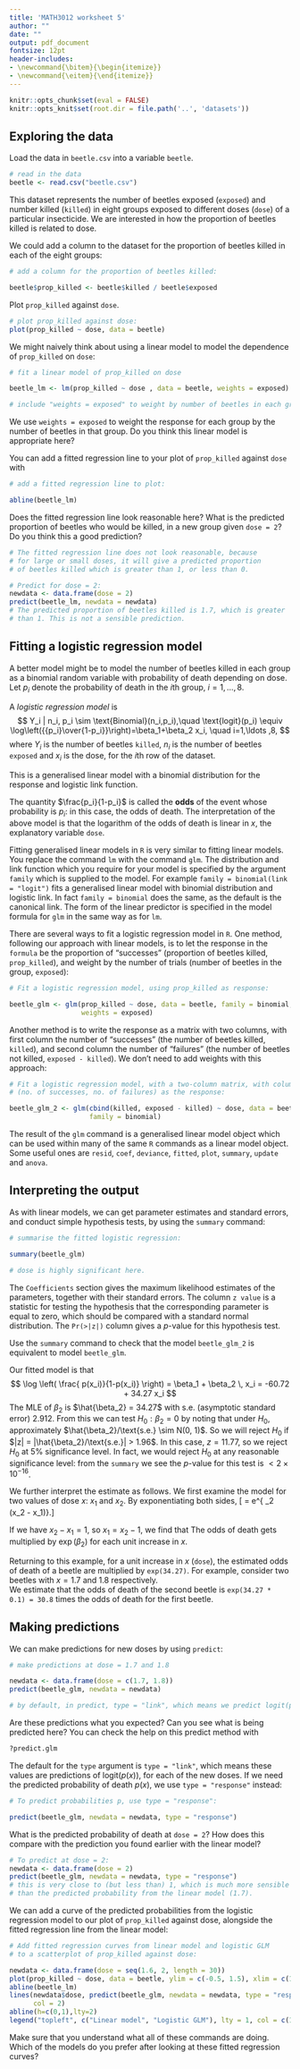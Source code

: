 ```yaml
---
title: 'MATH3012 worksheet 5'
author: ""
date: ""
output: pdf_document
fontsize: 12pt
header-includes:
- \newcommand{\bitem}{\begin{itemize}}
- \newcommand{\eitem}{\end{itemize}}
---
```


```r
knitr::opts_chunk$set(eval = FALSE)
knitr::opts_knit$set(root.dir = file.path('..', 'datasets'))
```

## Exploring the data

Load the data in `beetle.csv` into a variable `beetle`.
```r
# read in the data
beetle <- read.csv("beetle.csv")
```

This dataset represents the number of beetles exposed (`exposed`) and number 
killed (`killed`) in eight groups exposed to different doses (`dose`)
of a particular insecticide. We are interested in how the proportion
of beetles killed is related to dose.

We could add a column to the dataset for the proportion of 
beetles killed in each of the eight groups:
```r

# add a column for the proportion of beetles killed:
```
```r
beetle$prop_killed <- beetle$killed / beetle$exposed
```
Plot `prop_killed` against `dose`.
```r

# plot prop_killed against dose:
plot(prop_killed ~ dose, data = beetle)
```
We might naively think about using a linear model to
model the dependence of `prop_killed` on `dose`:
```r

# fit a linear model of prop_killed on dose
```
```r
beetle_lm <- lm(prop_killed ~ dose , data = beetle, weights = exposed)
```
```r
# include "weights = exposed" to weight by number of beetles in each group
```
We use `weights = exposed` to weight
the response for each group by the number of beetles in that group.
Do you think this linear model is appropriate here?

You can add a fitted regression line to your plot of `prop_killed` against
`dose` with
```r

# add a fitted regression line to plot:
```
```r
abline(beetle_lm)
```
Does the fitted regression line look reasonable here?
What is the predicted proportion of beetles who would be killed,
in a new group given `dose = 2`? Do you think this a good prediction?
```r
# The fitted regression line does not look reasonable, because
# for large or small doses, it will give a predicted proportion
# of beetles killed which is greater than 1, or less than 0.

# Predict for dose = 2:
newdata <- data.frame(dose = 2)
predict(beetle_lm, newdata = newdata)
# The predicted proportion of beetles killed is 1.7, which is greater 
# than 1. This is not a sensible prediction.
```

## Fitting a logistic regression model

A better model might be to model the number of beetles killed in each
group as a binomial random variable with probability of death
depending on dose. Let $p_i$ denote the probability of death in the $i$th group, 
$i=1, \ldots, 8.$

A *logistic regression model* is
$$
Y_i | n_i, p_i \sim \text{Binomial}(n_i,p_i),\quad
\text{logit}(p_i) \equiv
\log\left({{p_i}\over{1-p_i}}\right)=\beta_1+\beta_2 x_i, \quad i=1,\ldots ,8,
$$
where $Y_i$ is the number of beetles `killed`, $n_i$ is the number of beetles
`exposed` and $x_i$ is the dose, for the $i$th row of the dataset.

This is a generalised linear model with a binomial distribution for
the response and logistic link function.

The quantity $\frac{p_i}{1-p_i}$ is called the **odds** of the event whose probability
is $p_i$: in this case, the odds of death. 
The interpretation of the above model is that the
logarithm of the odds of death is linear in $x$, the explanatory variable `dose`.

Fitting generalised linear models in `R` is very similar to fitting
linear models. You replace the command `lm` with the command
`glm`. The distribution and link function which you require for your model
is specified by the argument `family` which is supplied to the model.
For example `family = binomial(link = "logit")` fits a generalised linear
model with binomial distribution and logistic link.
In fact `family = binomial` does the same, as the default
is the canonical link.
The form of the linear predictor is specified in the model formula
for `glm` in the same way as for `lm`.

There are several ways to fit a logistic regression model in `R`.
One method, following our approach with linear models, is 
to let the response in the `formula` be the proportion of "successes" 
(proportion of beetles killed, `prop_killed`), and weight by the number 
of trials (number of beetles in the group, `exposed`):
```r

# Fit a logistic regression model, using prop_killed as response:
```
```r
beetle_glm <- glm(prop_killed ~ dose, data = beetle, family = binomial,
                  weights = exposed)
```

Another method is to write the response as a matrix with two columns, 
with first column the number of "successes" (the number of
beetles killed, `killed`), and second
column the number of "failures" (the number of beetles not
killed, `exposed - killed`). We don't need to add weights with this
approach:
```r

# Fit a logistic regression model, with a two-column matrix, with columns
# (no. of successes, no. of failures) as the response:
```
```r
beetle_glm_2 <- glm(cbind(killed, exposed - killed) ~ dose, data = beetle,
                    family = binomial)
```

The result of the `glm` command is a generalised linear model object
which can be used within many of the same `R` commands as a linear model
object.
Some useful ones are `resid`, `coef`, `deviance`, `fitted`,
`plot`, `summary`, `update` and `anova`.

## Interpreting the output

As with linear models, we can get parameter estimates and standard errors,
and conduct simple hypothesis tests, by using the `summary` command:
```r

# summarise the fitted logistic regression:
```
```r
summary(beetle_glm)
```
```r
# dose is highly significant here.
```
The `Coefficients` section gives the maximum likelihood estimates of the parameters,
together with their standard errors. The column `z value` is a statistic for
testing the hypothesis that the corresponding parameter is equal to zero,
which should be compared with a standard normal distribution. The
`Pr(>|z|)` column gives a $p$-value for this hypothesis test.

Use the `summary` command to check that the model
`beetle_glm_2` is equivalent to model `beetle_glm`.

Our fitted model is that
$$
\log \left( \frac{ p(x_i)}{1-p(x_i)} \right)
= \beta_1 + \beta_2 \, x_i = -60.72 + 34.27 x_i
$$
The MLE of $\beta_2$ is $\hat{\beta_2} = 34.27$ with s.e.
(asymptotic standard error) $2.912$.  From this we can test $H_0: \beta_2 =0$
by noting that under $H_0$, approximately $\hat{\beta_2}/\text{s.e.} \sim N(0, 1)$. 
So we will reject $H_0$ if
$|z| = |\hat{\beta_2}/\text{s.e.}| > 1.96$. In this case, $z = 11.77$, so
we reject $H_0$ at $5\%$ significance level. 
In fact, we would reject $H_0$ at any reasonable 
significance level: from the `summary` we see the $p$-value
for this test is $<2 \times 10^{-16}$.

We further interpret the estimate as follows. We first examine the model for two
values of dose $x$: $x_1$ and $x_2$.
\begin{align*}
\log \left( \frac{ p(x_2)}{1-p(x_2)} \right) &= \beta_1 + \beta_2 \, x_2 \\
&= \beta_1 + \beta_2 \, x_1 + \beta_2 (x_2 - x_1) \\
&=  \log \left( \frac{ p(x_1)}{1-p(x_1)} \right) +   \beta_2 (x_2 - x_1).
\end{align*}
By exponentiating both sides,
\[\frac{p(x_2)}{1-p(x_2)} =   \frac{ p(x_1)}{1-p(x_1) } e^{ \beta_2 (x_2 - x_1)}.\]

If we have $x_2 - x_1 = 1$, so $x_1 = x_2 -1$, we find that
\vspace{-0.5cm}
\begin{align*}
\frac{p(x_2)}{1-p(x_2)}  &=   \frac{ p(x_1)}{1-p(x_1) } \, e^{ \beta_2} \\
\text{Odds of death for $x_2$} &= \text{Odds of death for $(x_2-1)$} \times  e^{\beta_2}.
\end{align*}
The odds of death gets multiplied by $\exp(\beta_2)$ for each
unit increase in $x$.

Returning to this example, for a unit increase in $x$ (`dose`),
the estimated odds of death of a beetle are multiplied by `exp(34.27)`.  For example,
consider two beetles  with $x= 1.7$ and $1.8$ respectively.  
We estimate that the odds of death of the second beetle
is `exp(34.27 * 0.1) = 30.8` times the odds of death for the first beetle.

## Making predictions
We can make predictions for new doses by using `predict`:
```r

# make predictions at dose = 1.7 and 1.8
```
```r
newdata <- data.frame(dose = c(1.7, 1.8))
predict(beetle_glm, newdata = newdata)
```
```r
# by default, in predict, type = "link", which means we predict logit(p)
```
Are these predictions what you expected? Can you see
what is being predicted here?
You can check the help on this predict method with
```r
?predict.glm
```
The default for the `type` argument is `type = "link"`, which means 
these values are predictions of $\text{logit}(p(x))$, for each of the 
new doses. If we need the predicted probability of death $p(x)$,
we use `type = "response"` instead:
```r

# To predict probabilities p, use type = "response":
```
```r
predict(beetle_glm, newdata = newdata, type = "response")
```
What is the predicted probability of death at `dose = 2`? How does this compare with
the prediction you found earlier with the linear model?
```r

# To predict at dose = 2:
newdata <- data.frame(dose = 2)
predict(beetle_glm, newdata = newdata, type = "response")
# this is very close to (but less than) 1, which is much more sensible 
# than the predicted probability from the linear model (1.7).
```

We can add a curve of the predicted probabilities
from the logistic regression model
to our plot of `prop_killed` against dose, alongside the fitted regression
line from the linear model:
```r

# Add fitted regression curves from linear model and logistic GLM 
# to a scatterplot of prop_killed against dose:
```
```r
newdata <- data.frame(dose = seq(1.6, 2, length = 30))
plot(prop_killed ~ dose, data = beetle, ylim = c(-0.5, 1.5), xlim = c(1.6, 2))
abline(beetle_lm)
lines(newdata$dose, predict(beetle_glm, newdata = newdata, type = "response"), 
      col = 2)
abline(h=c(0,1),lty=2)
legend("topleft", c("Linear model", "Logistic GLM"), lty = 1, col = c(1, 2))
```
Make sure that you understand what all of these commands are doing. 
Which of the models do you prefer after looking at these fitted regression curves?